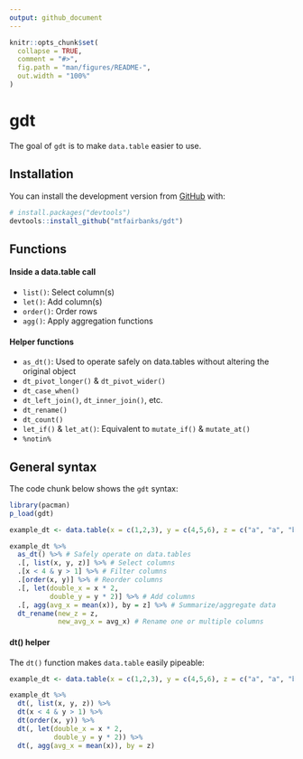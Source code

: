 ```yaml
---
output: github_document
---
```


<!-- README.md is generated from README.Rmd. Please edit that file -->

```r
knitr::opts_chunk$set(
  collapse = TRUE,
  comment = "#>",
  fig.path = "man/figures/README-",
  out.width = "100%"
)
```

# gdt

<!-- badges: start -->
<!-- badges: end -->

The goal of `gdt` is to make `data.table` easier to use.

## Installation

You can install the development version from [GitHub](https://github.com/) with:

``` r
# install.packages("devtools")
devtools::install_github("mtfairbanks/gdt")
```

## Functions

#### Inside a data.table call
* `list()`: Select column(s)
* `let()`: Add column(s)
* `order()`: Order rows
* `agg()`: Apply aggregation functions

#### Helper functions
* `as_dt()`: Used to operate safely on data.tables without altering the original object
* `dt_pivot_longer()` & `dt_pivot_wider()`
* `dt_case_when()`
* `dt_left_join()`, `dt_inner_join()`, etc.
* `dt_rename()`
* `dt_count()`
* `let_if()` & `let_at()`: Equivalent to `mutate_if()` & `mutate_at()`
* `%notin%`

## General syntax

The code chunk below shows the `gdt` syntax:

```r
library(pacman)
p_load(gdt)

example_dt <- data.table(x = c(1,2,3), y = c(4,5,6), z = c("a", "a", "b"))

example_dt %>%
  as_dt() %>% # Safely operate on data.tables
  .[, list(x, y, z)] %>% # Select columns
  .[x < 4 & y > 1] %>% # Filter columns
  .[order(x, y)] %>% # Reorder columns
  .[, let(double_x = x * 2,
          double_y = y * 2)] %>% # Add columns
  .[, agg(avg_x = mean(x)), by = z] %>% # Summarize/aggregate data
  dt_rename(new_z = z,
            new_avg_x = avg_x) # Rename one or multiple columns
```

#### dt() helper

The `dt()` function makes `data.table` easily pipeable:

```r
example_dt <- data.table(x = c(1,2,3), y = c(4,5,6), z = c("a", "a", "b"))

example_dt %>%
  dt(, list(x, y, z)) %>%
  dt(x < 4 & y > 1) %>%
  dt(order(x, y)) %>%
  dt(, let(double_x = x * 2,
           double_y = y * 2)) %>%
  dt(, agg(avg_x = mean(x)), by = z)
```
